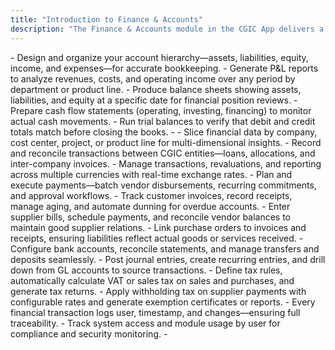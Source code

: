 ```yaml
---
title: "Introduction to Finance & Accounts"
description: "The Finance & Accounts module in the CGIC App delivers a full suite of accounting tools—enabling you to configure ledgers, process transactions, produce financial statements, and maintain compliance with multi-company and multi-currency requirements."
---
```


<CardGroup cols={2}>
  <Card title="Chart of Accounts" icon="chart-pie-simple-circle-dollar" iconType="duotone" href="https://cgic.mintlify.app/core-features/finance-accounts/chart-of-accounts">
    - Design and organize your account hierarchy—assets, liabilities, equity, income, and expenses—for accurate bookkeeping.
  </Card>
  <Card title="Profit & Loss" icon="chart-mixed-up-circle-dollar" iconType="duotone" href="https://cgic.mintlify.app/core-features/finance-accounts/profit-loss">
    - Generate P&L reports to analyze revenues, costs, and operating income over any period by department or product line.
  </Card>
  <Card title="Balance Sheet" icon="chart-user" iconType="duotone" href="https://cgic.mintlify.app/core-features/finance-accounts/balance-sheet">
    - Produce balance sheets showing assets, liabilities, and equity at a specific date for financial position reviews.
  </Card>
  <Card title="Cash Flow" icon="chart-line-up-down" iconType="duotone" href="https://cgic.mintlify.app/core-features/finance-accounts/cash-flow">
    - Prepare cash flow statements (operating, investing, financing) to monitor actual cash movements.
  </Card>
  <Card title="Trial Balance" icon="scale-balanced" iconType="duotone" href="https://cgic.mintlify.app/core-features/finance-accounts/trial-balance">
    - Run trial balances to verify that debit and credit totals match before closing the books.
    - 
  </Card>
  <Card title="Dimensional Reports" icon="chart-radar" iconType="duotone" href="https://cgic.mintlify.app/core-features/finance-accounts/dimensional-reports">
    - Slice financial data by company, cost center, project, or product line for multi-dimensional insights.
  </Card>
  <Card title="Inter-Company TXNs" icon="chart-pyramid" iconType="duotone" href="https://cgic.mintlify.app/core-features/finance-accounts/inter-company-transactions">
    - Record and reconcile transactions between CGIC entities—loans, allocations, and inter-company invoices.
  </Card>
  <Card title="Multi-Currency" icon="display-chart-up-circle-dollar" iconType="duotone" href="https://cgic.mintlify.app/core-features/finance-accounts/multi-currency">
    - Manage transactions, revaluations, and reporting across multiple currencies with real-time exchange rates.
  </Card>
  <Card title="Payment Scheduling" icon="hand-holding-dollar" iconType="duotone" href="https://cgic.mintlify.app/core-features/finance-accounts/payment-scheduling">
    - Plan and execute payments—batch vendor disbursements, recurring commitments, and approval workflows.
  </Card>
  <Card title="Accounts Receivable" icon="receipt" iconType="duotone" href="https://cgic.mintlify.app/core-features/finance-accounts/accounts-receivable">
    - Track customer invoices, record receipts, manage aging, and automate dunning for overdue accounts.
  </Card>
  <Card title="Accounts Payable" icon="envelope-open-dollar" iconType="duotone" href="https://cgic.mintlify.app/core-features/finance-accounts/accounts-payable">
    - Enter supplier bills, schedule payments, and reconcile vendor balances to maintain good supplier relations.
  </Card>
  <Card title="PO Integration" icon="link-horizontal" iconType="duotone" href="https://cgic.mintlify.app/core-features/finance-accounts/PO-integration">
    - Link purchase orders to invoices and receipts, ensuring liabilities reflect actual goods or services received.
  </Card>
  <Card title="Bank Management" icon="piggy-bank" iconType="duotone" href="https://cgic.mintlify.app/core-features/finance-accounts/bank-management">
    - Configure bank accounts, reconcile statements, and manage transfers and deposits seamlessly.
  </Card>
  <Card title="General Ledger" icon="file-binary" iconType="duotone" href="https://cgic.mintlify.app/core-features/finance-accounts/general-ledger">
    - Post journal entries, create recurring entries, and drill down from GL accounts to source transactions.
  </Card>
  <Card title="VAT & Sales Tax" icon="sack-dollar" iconType="duotone" href="https://cgic.mintlify.app/core-features/finance-accounts/VAT-sales-tax">
    - Define tax rules, automatically calculate VAT or sales tax on sales and purchases, and generate tax returns.
  </Card>
  <Card title="Withholding Tax" icon="messages-dollar" iconType="duotone" href="https://cgic.mintlify.app/core-features/finance-accounts/withholding-tax">
    - Apply withholding tax on supplier payments with configurable rates and generate exemption certificates or reports.
  </Card>
  <Card title="Transaction Audit Trail" icon="chart-mixed-up-circle-dollar" iconType="duotone" href="https://cgic.mintlify.app/core-features/finance-accounts/transaction-audit-trail">
    - Every financial transaction logs user, timestamp, and changes—ensuring full traceability.
  </Card>
  <Card title="User Activity Log" icon="user-check" iconType="duotone" href="https://cgic.mintlify.app/core-features/finance-accounts/user-activity-log">
    - Track system access and module usage by user for compliance and security monitoring.
    - 
  </Card>
</CardGroup>
